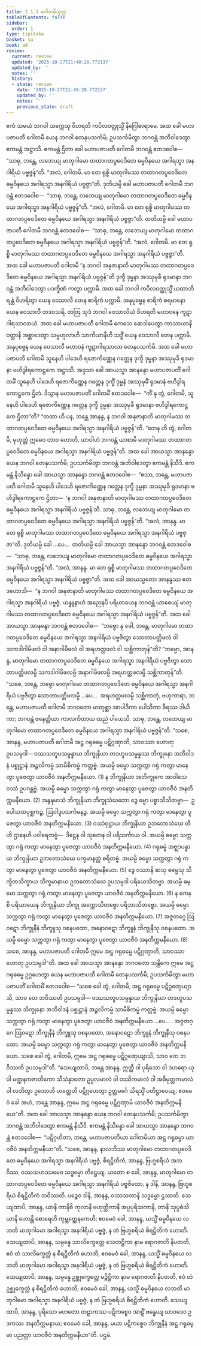 ```yaml
---
title: 2.1.1 ဂေါတမီသုတ္တ
tableOfContents: false
sidebar:
  order: 1
type: tipitaka
basket: su
book: a8
review:
  current: review
  updated: '2025-10-27T21:48:28.772137'
  updated_by: ''
  notes: ''
  history:
  - state: review
    date: '2025-10-27T21:48:28.772137'
    updated_by: ''
    notes: ''
    previous_state: draft
---
```



<ReviewStatus review={frontmatter.review} showDetails={true} />

<HypothesisAnnotation frontmatter={frontmatter} />

<DynamicBreadcrumb />

<Division number="51" book="a8" e="ch" v="17" p="101">

<Paragraph number="525" book="a8">
ဧကံ သမယံ ဘဂဝါ သက္ကေသု ဝိဟရတိ ကပိလဝတ္ထုသ္မိံ နိဂြေါဓာရာမေ. အထ ခေါ မဟာပဇာပတီ ဂေါတမီ ယေန ဘဂဝါ တေနုပသင်္ကမိ; ဥပသင်္ကမိတွာ ဘဂဝန္တံ အဘိဝါဒေတွာ ဧကမန္တံ အဋ္ဌာသိ. ဧကမန္တံ ဌိတာ ခေါ မဟာပဇာပတီ ဂေါတမီ ဘဂဝန္တံ ဧတဒဝေါစ—  “သာဓု, ဘန္တေ, လဘေယျ မာတုဂါမော တထာဂတပ္ပဝေဒိတေ ဓမ္မဝိနယေ အဂါရသ္မာ အနဂါရိယံ ပဗ္ဗဇ္ဇန်”တိ. “အလံ, ဂေါတမိ. မာ တေ ရုစ္စိ မာတုဂါမဿ တထာဂတပ္ပဝေဒိတေ ဓမ္မဝိနယေ အဂါရသ္မာ အနဂါရိယံ ပဗ္ဗဇ္ဇာ”တိ.
</Paragraph>

<Paragraph number="526" book="a8">
ဒုတိယမ္ပိ ခေါ မဟာပဇာပတီ ဂေါတမီ ဘဂဝန္တံ ဧတဒဝေါစ—  “သာဓု, ဘန္တေ, လဘေယျ မာတုဂါမော တထာဂတပ္ပဝေဒိတေ ဓမ္မဝိနယေ အဂါရသ္မာ အနဂါရိယံ ပဗ္ဗဇ္ဇန်”တိ. “အလံ, ဂေါတမိ. မာ တေ ရုစ္စိ မာတုဂါမဿ တထာဂတပ္ပဝေဒိတေ ဓမ္မဝိနယေ အဂါရသ္မာ အနဂါရိယံ ပဗ္ဗဇ္ဇာ”တိ.
</Paragraph>

<Paragraph number="527" book="a8">
တတိယမ္ပိ ခေါ မဟာပဇာပတီ ဂေါတမီ ဘဂဝန္တံ ဧတဒဝေါစ—  “သာဓု, ဘန္တေ, လဘေယျ မာတုဂါမော တထာဂတပ္ပဝေဒိတေ ဓမ္မဝိနယေ အဂါရသ္မာ အနဂါရိယံ ပဗ္ဗဇ္ဇန်”တိ. “အလံ, ဂေါတမိ. မာ တေ ရုစ္စိ မာတုဂါမဿ တထာဂတပ္ပဝေဒိတေ ဓမ္မဝိနယေ အဂါရသ္မာ အနဂါရိယံ ပဗ္ဗဇ္ဇာ”တိ.
</Paragraph>

<Paragraph number="528" book="a8">
အထ ခေါ မဟာပဇာပတီ ဂေါတမီ “န ဘဂဝါ အနုဇာနာတိ မာတုဂါမဿ တထာဂတပ္ပဝေဒိတေ ဓမ္မဝိနယေ အဂါရသ္မာ အနဂါရိယံ ပဗ္ဗဇ္ဇန်”တိ ဒုက္ခီ ဒုမ္မနာ အဿုမုခီ ရုဒမာနာ ဘဂဝန္တံ အဘိဝါဒေတွာ ပဒက္ခိဏံ ကတွာ ပက္ကာမိ.
</Paragraph>

<Paragraph number="529" book="a8">
အထ ခေါ ဘဂဝါ ကပိလဝတ္ထုသ္မိံ ယထာဘိရန္တံ ဝိဟရိတွာ ယေန ဝေသာလီ တေန စာရိကံ ပက္ကာမိ. အနုပုဗ္ဗေန စာရိကံ စရမာနော ယေန ဝေသာလီ တဒဝသရိ. တတြ သုဒံ ဘဂဝါ ဝေသာလိယံ ဝိဟရတိ မဟာဝနေ ကူဋာဂါရသာလာယံ. အထ ခေါ မဟာပဇာပတီ ဂေါတမီ ကေသေ ဆေဒါပေတွာ ကာသာယာနိ ဝတ္ထာနိ အစ္ဆာဒေတွာ သမ္ဗဟုလာဟိ သာကိယာနီဟိ သဒ္ဓိံ ယေန ဝေသာလီ တေန ပက္ကာမိ. အနုပုဗ္ဗေန ယေန ဝေသာလီ မဟာဝနံ ကူဋာဂါရသာလာ တေနုပသင်္ကမိ. အထ ခေါ မဟာပဇာပတီ ဂေါတမီ သူနေဟိ ပါဒေဟိ ရဇောကိဏ္ဏေန ဂတ္တေန ဒုက္ခီ ဒုမ္မနာ အဿုမုခီ ရုဒမာနာ ဗဟိဒွါရကောဋ္ဌကေ အဋ္ဌာသိ.
</Paragraph>

<Paragraph number="530" book="a8">
အဒ္ဒသာ ခေါ အာယသ္မာ အာနန္ဒော မဟာပဇာပတိံ ဂေါတမိံ သူနေဟိ ပါဒေဟိ ရဇောကိဏ္ဏေန ဂတ္တေန ဒုက္ခိံ ဒုမ္မနံ အဿုမုခိံ ရုဒမာနံ ဗဟိဒွါရကောဋ္ဌကေ ဌိတံ. ဒိသွာန မဟာပဇာပတိံ ဂေါတမိံ ဧတဒဝေါစ—  “ကိံ နု တွံ, ဂေါတမိ, သူနေဟိ ပါဒေဟိ ရဇောကိဏ္ဏေန ဂတ္တေန ဒုက္ခီ ဒုမ္မနာ အဿုမုခီ ရုဒမာနာ ဗဟိဒွါရကောဋ္ဌကေ ဌိတာ”တိ? “တထာ ဟိ ပန, ဘန္တေ အာနန္ဒ, န ဘဂဝါ အနုဇာနာတိ မာတုဂါမဿ တထာဂတပ္ပဝေဒိတေ ဓမ္မဝိနယေ အဂါရသ္မာ အနဂါရိယံ ပဗ္ဗဇ္ဇန်”တိ. “တေန ဟိ တွံ, ဂေါတမိ, မုဟုတ္တံ ဣဓေဝ တာဝ ဟောဟိ, ယာဝါဟံ ဘဂဝန္တံ ယာစာမိ မာတုဂါမဿ တထာဂတပ္ပဝေဒိတေ ဓမ္မဝိနယေ အဂါရသ္မာ အနဂါရိယံ ပဗ္ဗဇ္ဇန်”တိ.
</Paragraph>

<Paragraph number="531" book="a8">
အထ ခေါ အာယသ္မာ အာနန္ဒော ယေန ဘဂဝါ တေနုပသင်္ကမိ; ဥပသင်္ကမိတွာ ဘဂဝန္တံ အဘိဝါဒေတွာ ဧကမန္တံ နိသီဒိ. ဧကမန္တံ နိသိန္နော ခေါ အာယသ္မာ အာနန္ဒော ဘဂဝန္တံ ဧတဒဝေါစ—  “ဧသာ, ဘန္တေ, မဟာပဇာပတီ ဂေါတမီ သူနေဟိ ပါဒေဟိ ရဇောကိဏ္ဏေန ဂတ္တေန ဒုက္ခီ ဒုမ္မနာ အဿုမုခီ ရုဒမာနာ ဗဟိဒွါရကောဋ္ဌကေ ဌိတာ—  ‘န ဘဂဝါ အနုဇာနာတိ မာတုဂါမဿ တထာဂတပ္ပဝေဒိတေ ဓမ္မဝိနယေ အဂါရသ္မာ အနဂါရိယံ ပဗ္ဗဇ္ဇန်’တိ. သာဓု, ဘန္တေ, လဘေယျ မာတုဂါမော တထာဂတပ္ပဝေဒိတေ ဓမ္မဝိနယေ အဂါရသ္မာ အနဂါရိယံ ပဗ္ဗဇ္ဇန်”တိ. “အလံ, အာနန္ဒ. မာ တေ ရုစ္စိ မာတုဂါမဿ တထာဂတပ္ပဝေဒိတေ ဓမ္မဝိနယေ အဂါရသ္မာ အနဂါရိယံ ပဗ္ဗဇ္ဇာ”တိ.
</Paragraph>

<Paragraph number="532" book="a8">
ဒုတိယမ္ပိ ခေါ …ပေ…  တတိယမ္ပိ ခေါ အာယသ္မာ အာနန္ဒော ဘဂဝန္တံ ဧတဒဝေါစ—  “သာဓု, ဘန္တေ, လဘေယျ မာတုဂါမော တထာဂတပ္ပဝေဒိတေ ဓမ္မဝိနယေ အဂါရသ္မာ အနဂါရိယံ ပဗ္ဗဇ္ဇန်”တိ. “အလံ, အာနန္ဒ. မာ တေ ရုစ္စိ မာတုဂါမဿ တထာဂတပ္ပဝေဒိတေ ဓမ္မဝိနယေ အဂါရသ္မာ အနဂါရိယံ ပဗ္ဗဇ္ဇာ”တိ.
</Paragraph>

<Paragraph number="533" book="a8">
အထ ခေါ အာယသ္မတော အာနန္ဒဿ ဧတဒဟောသိ—  “န ဘဂဝါ အနုဇာနာတိ မာတုဂါမဿ တထာဂတပ္ပဝေဒိတေ ဓမ္မဝိနယေ အဂါရသ္မာ အနဂါရိယံ ပဗ္ဗဇ္ဇံ. ယန္နူနာဟံ အညေနပိ ပရိယာယေန ဘဂဝန္တံ ယာစေယျံ မာတုဂါမဿ တထာဂတပ္ပဝေဒိတေ ဓမ္မဝိနယေ အဂါရသ္မာ အနဂါရိယံ ပဗ္ဗဇ္ဇန်”တိ. အထ ခေါ အာယသ္မာ အာနန္ဒော ဘဂဝန္တံ ဧတဒဝေါစ—  “ဘဗ္ဗော နု ခေါ, ဘန္တေ, မာတုဂါမော တထာဂတပ္ပဝေဒိတေ ဓမ္မဝိနယေ အဂါရသ္မာ အနဂါရိယံ ပဗ္ဗဇိတွာ သောတာပတ္တိဖလံ ဝါ သကဒါဂါမိဖလံ ဝါ အနာဂါမိဖလံ ဝါ အရဟတ္တဖလံ ဝါ သစ္ဆိကာတုန်”တိ? “ဘဗ္ဗော, အာနန္ဒ, မာတုဂါမော တထာဂတပ္ပဝေဒိတေ ဓမ္မဝိနယေ အဂါရသ္မာ အနဂါရိယံ ပဗ္ဗဇိတွာ သောတာပတ္တိဖလမ္ပိ သကဒါဂါမိဖလမ္ပိ အနာဂါမိဖလမ္ပိ အရဟတ္တဖလမ္ပိ သစ္ဆိကာတုန်”တိ. “သစေ, ဘန္တေ, ဘဗ္ဗော မာတုဂါမော တထာဂတပ္ပဝေဒိတေ ဓမ္မဝိနယေ အဂါရသ္မာ အနဂါရိယံ ပဗ္ဗဇိတွာ သောတာပတ္တိဖလမ္ပိ …ပေ…  အရဟတ္တဖလမ္ပိ သစ္ဆိကာတုံ, ဗဟုကာရာ, ဘန္တေ, မဟာပဇာပတီ ဂေါတမီ ဘဂဝတော မာတုစ္ဆာ အာပါဒိကာ ပေါသိကာ ခီရဿ ဒါယိကာ; ဘဂဝန္တံ ဇနေတ္တိယာ ကာလင်္ကတာယ ထညံ ပါယေသိ. သာဓု, ဘန္တေ, လဘေယျ မာတုဂါမော တထာဂတပ္ပဝေဒိတေ ဓမ္မဝိနယေ အဂါရသ္မာ အနဂါရိယံ ပဗ္ဗဇ္ဇန်”တိ.
</Paragraph>

<Paragraph number="534" book="a8">
“သစေ, အာနန္ဒ, မဟာပဇာပတီ ဂေါတမီ အဋ္ဌ ဂရုဓမ္မေ ပဋိဂ္ဂဏှာတိ, သာဝဿာ ဟောတု ဥပသမ္ပဒါ—
</Paragraph>

<Paragraph number="535" book="a8">
ဝဿသတူပသမ္ပန္နာယ ဘိက္ခုနိယာ တဒဟူပသမ္ပန္နဿ ဘိက္ခုနော အဘိဝါဒနံ ပစ္စုဋ္ဌာနံ အဉ္ဇလိကမ္မံ သာမီစိကမ္မံ ကတ္တဗ္ဗံ. အယမ္ပိ ဓမ္မော သက္ကတွာ ဂရုံ ကတွာ မာနေတွာ ပူဇေတွာ ယာဝဇီဝံ အနတိက္ကမနီယော. (1)
</Paragraph>

<Paragraph number="536" book="a8">
န ဘိက္ခုနိယာ အဘိက္ခုကေ အာဝါသေ ဝဿံ ဥပဂန္တဗ္ဗံ. အယမ္ပိ ဓမ္မော သက္ကတွာ ဂရုံ ကတွာ မာနေတွာ ပူဇေတွာ ယာဝဇီဝံ အနတိက္ကမနီယော. (2)
</Paragraph>

<Paragraph number="537" book="a8">
အနွဍ္ဎမာသံ ဘိက္ခုနိယာ ဘိက္ခုသံဃတော ဒွေ ဓမ္မာ ပစ္စာသီသိတဗ္ဗာ—  ဥပေါသထပုစ္ဆကဉ္စ, ဩဝါဒူပသင်္ကမနဉ္စ. အယမ္ပိ ဓမ္မော သက္ကတွာ ဂရုံ ကတွာ မာနေတွာ ပူဇေတွာ ယာဝဇီဝံ အနတိက္ကမနီယော. (3)
</Paragraph>

<Paragraph number="538" book="a8">
ဝဿံဝုဋ္ဌာယ ဘိက္ခုနိယာ ဥဘတောသံဃေ တီဟိ ဌာနေဟိ ပဝါရေတဗ္ဗံ—  ဒိဋ္ဌေန ဝါ သုတေန ဝါ ပရိသင်္ကာယ ဝါ. အယမ္ပိ ဓမ္မော သက္ကတွာ ဂရုံ ကတွာ မာနေတွာ ပူဇေတွာ ယာဝဇီဝံ အနတိက္ကမနီယော. (4)
</Paragraph>

<Paragraph number="539" book="a8">
ဂရုဓမ္မံ အဇ္ဈာပန္နာယ ဘိက္ခုနိယာ ဥဘတောသံဃေ ပက္ခမာနတ္တံ စရိတဗ္ဗံ. အယမ္ပိ ဓမ္မော သက္ကတွာ ဂရုံ ကတွာ မာနေတွာ ပူဇေတွာ ယာဝဇီဝံ အနတိက္ကမနီယော. (5)
</Paragraph>

<Paragraph number="540" book="a8">
ဒွေ ဝဿာနိ ဆသု ဓမ္မေသု သိက္ခိတသိက္ခာယ သိက္ခမာနာယ ဥဘတောသံဃေ ဥပသမ္ပဒါ ပရိယေသိတဗ္ဗာ. အယမ္ပိ ဓမ္မော သက္ကတွာ ဂရုံ ကတွာ မာနေတွာ ပူဇေတွာ ယာဝဇီဝံ အနတိက္ကမနီယော. (6)
</Paragraph>

<Paragraph number="541" book="a8">
န ကေနစိ ပရိယာယေန ဘိက္ခုနိယာ ဘိက္ခု အက္ကောသိတဗ္ဗော ပရိဘာသိတဗ္ဗော. အယမ္ပိ ဓမ္မော သက္ကတွာ ဂရုံ ကတွာ မာနေတွာ ပူဇေတွာ ယာဝဇီဝံ အနတိက္ကမနီယော. (7)
</Paragraph>

<Paragraph number="542" book="a8">
အဇ္ဇတဂ္ဂေ ဩဝဋော ဘိက္ခုနီနံ ဘိက္ခူသု ဝစနပထော, အနောဝဋော ဘိက္ခူနံ ဘိက္ခုနီသု ဝစနပထော. အယမ္ပိ ဓမ္မော သက္ကတွာ ဂရုံ ကတွာ မာနေတွာ ပူဇေတွာ ယာဝဇီဝံ အနတိက္ကမနီယော. (8)
</Paragraph>

<Paragraph number="543" book="a8">
သစေ, အာနန္ဒ, မဟာပဇာပတီ ဂေါတမီ ဣမေ အဋ္ဌ ဂရုဓမ္မေ ပဋိဂ္ဂဏှာတိ, သာဝဿာ ဟောတု ဥပသမ္ပဒါ”တိ.
</Paragraph>

<Paragraph number="544" book="a8">
အထ ခေါ အာယသ္မာ အာနန္ဒော ဘဂဝတော သန္တိကေ ဣမေ အဋ္ဌ ဂရုဓမ္မေ ဥဂ္ဂဟေတွာ ယေန မဟာပဇာပတီ ဂေါတမီ တေနုပသင်္ကမိ; ဥပသင်္ကမိတွာ မဟာပဇာပတိံ ဂေါတမိံ ဧတဒဝေါစ—
</Paragraph>

<Paragraph number="545" book="a8">
“သစေ ခေါ တွံ, ဂေါတမိ, အဋ္ဌ ဂရုဓမ္မေ ပဋိဂ္ဂဏှေယျာသိ, သာဝ တေ ဘဝိဿတိ ဥပသမ္ပဒါ—
</Paragraph>

<Paragraph number="546" book="a8">
ဝဿသတူပသမ္ပန္နာယ ဘိက္ခုနိယာ တဒဟူပသမ္ပန္နဿ ဘိက္ခုနော အဘိဝါဒနံ ပစ္စုဋ္ဌာနံ အဉ္ဇလိကမ္မံ သာမီစိကမ္မံ ကတ္တဗ္ဗံ. အယမ္ပိ ဓမ္မော သက္ကတွာ ဂရုံ ကတွာ မာနေတွာ ပူဇေတွာ ယာဝဇီဝံ အနတိက္ကမနီယော …ပေ… .
</Paragraph>

<Paragraph number="547" book="a8">
အဇ္ဇတဂ္ဂေ ဩဝဋော ဘိက္ခုနီနံ ဘိက္ခူသု ဝစနပထော, အနောဝဋော ဘိက္ခူနံ ဘိက္ခုနီသု ဝစနပထော. အယမ္ပိ ဓမ္မော သက္ကတွာ ဂရုံ ကတွာ မာနေတွာ ပူဇေတွာ ယာဝဇီဝံ အနတိက္ကမနီယော. သစေ ခေါ တွံ, ဂေါတမိ, ဣမေ အဋ္ဌ ဂရုဓမ္မေ ပဋိဂ္ဂဏှေယျာသိ, သာဝ တေ ဘဝိဿတိ ဥပသမ္ပဒါ”တိ.
</Paragraph>

<Paragraph number="548" book="a8">
“သေယျထာပိ, ဘန္တေ အာနန္ဒ, ဣတ္ထီ ဝါ ပုရိသော ဝါ ဒဟရော ယုဝါ မဏ္ဍနကဇာတိကော သီသံနှာတော ဥပ္ပလမာလံ ဝါ ဝဿိကမာလံ ဝါ အဓိမုတ္တကမာလံ ဝါ လဘိတွာ ဥဘောဟိ ဟတ္ထေဟိ ပဋိဂ္ဂဟေတွာ ဥတ္တမင်္ဂေ သိရသ္မိံ ပတိဋ္ဌာပေယျ; ဧဝမေဝံ ခေါ အဟံ, ဘန္တေ အာနန္ဒ, ဣမေ အဋ္ဌ ဂရုဓမ္မေ ပဋိဂ္ဂဏှာမိ ယာဝဇီဝံ အနတိက္ကမနီယေ”တိ.
</Paragraph>

<Paragraph number="549" book="a8">
အထ ခေါ အာယသ္မာ အာနန္ဒော ယေန ဘဂဝါ တေနုပသင်္ကမိ; ဥပသင်္ကမိတွာ ဘဂဝန္တံ အဘိဝါဒေတွာ ဧကမန္တံ နိသီဒိ. ဧကမန္တံ နိသိန္နော ခေါ အာယသ္မာ အာနန္ဒော ဘဂဝန္တံ ဧတဒဝေါစ—  “ပဋိဂ္ဂဟိတာ, ဘန္တေ, မဟာပဇာပတိယာ ဂေါတမိယာ အဋ္ဌ ဂရုဓမ္မာ ယာဝဇီဝံ အနတိက္ကမနီယာ”တိ.
</Paragraph>

<Paragraph number="550" book="a8">
“သစေ, အာနန္ဒ, နာလဘိဿ မာတုဂါမော တထာဂတပ္ပဝေဒိတေ ဓမ္မဝိနယေ အဂါရသ္မာ အနဂါရိယံ ပဗ္ဗဇ္ဇံ, စိရဋ္ဌိတိကံ, အာနန္ဒ, ဗြဟ္မစရိယံ အဘဝိဿ, ဝဿသဟဿမေဝ သဒ္ဓမ္မော တိဋ္ဌေယျ. ယတော စ ခေါ, အာနန္ဒ, မာတုဂါမော တထာဂတပ္ပဝေဒိတေ ဓမ္မဝိနယေ အဂါရသ္မာ အနဂါရိယံ ပဗ္ဗဇိတော, န ဒါနိ, အာနန္ဒ, ဗြဟ္မစရိယံ စိရဋ္ဌိတိကံ ဘဝိဿတိ. ပဉ္စေဝ ဒါနိ, အာနန္ဒ, ဝဿသတာနိ သဒ္ဓမ္မော ဌဿတိ.
</Paragraph>

<Paragraph number="551" book="a8">
သေယျထာပိ, အာနန္ဒ, ယာနိ ကာနိစိ ကုလာနိ ဗဟုတ္ထိကာနိ အပ္ပပုရိသကာနိ, တာနိ သုပ္ပဓံသိယာနိ ဟောန္တိ စောရေဟိ ကုမ္ဘတ္ထေနကေဟိ; ဧဝမေဝံ ခေါ, အာနန္ဒ, ယသ္မိံ ဓမ္မဝိနယေ လဘတိ မာတုဂါမော အဂါရသ္မာ အနဂါရိယံ ပဗ္ဗဇ္ဇံ, န တံ ဗြဟ္မစရိယံ စိရဋ္ဌိတိကံ ဟောတိ.
</Paragraph>

<Paragraph number="552" book="a8">
သေယျထာပိ, အာနန္ဒ, သမ္ပန္နေ သာလိက္ခေတ္တေ သေတဋ္ဌိကာ နာမ ရောဂဇာတိ နိပတတိ, ဧဝံ တံ သာလိက္ခေတ္တံ န စိရဋ္ဌိတိကံ ဟောတိ; ဧဝမေဝံ ခေါ, အာနန္ဒ, ယသ္မိံ ဓမ္မဝိနယေ လဘတိ မာတုဂါမော အဂါရသ္မာ အနဂါရိယံ ပဗ္ဗဇ္ဇံ, န တံ ဗြဟ္မစရိယံ စိရဋ္ဌိတိကံ ဟောတိ.
</Paragraph>

<Paragraph number="553" book="a8">
သေယျထာပိ, အာနန္ဒ, သမ္ပန္နေ ဥစ္ဆုက္ခေတ္တေ မဉ္ဇိဋ္ဌိကာ နာမ ရောဂဇာတိ နိပတတိ, ဧဝံ တံ ဥစ္ဆုက္ခေတ္တံ န စိရဋ္ဌိတိကံ ဟောတိ; ဧဝမေဝံ ခေါ, အာနန္ဒ, ယသ္မိံ ဓမ္မဝိနယေ လဘတိ မာတုဂါမော အဂါရသ္မာ အနဂါရိယံ ပဗ္ဗဇ္ဇံ, န တံ ဗြဟ္မစရိယံ စိရဋ္ဌိတိကံ ဟောတိ.
</Paragraph>

<Paragraph number="554" book="a8">
သေယျထာပိ, အာနန္ဒ, ပုရိသော မဟတော တဠာကဿ ပဋိကစ္စေဝ အာဠိံ ဗန္ဓေယျ ယာဝဒေဝ ဥဒကဿ အနတိက္ကမနာယ; ဧဝမေဝံ ခေါ, အာနန္ဒ, မယာ ပဋိကစ္စေဝ ဘိက္ခုနီနံ အဋ္ဌ ဂရုဓမ္မာ ပညတ္တာ ယာဝဇီဝံ အနတိက္ကမနီယာ”တိ.

</Paragraph>
</Division>

<Paragraph number="555" type="center" book="a8">
ပဌမံ.
</Paragraph>